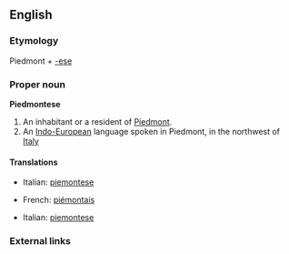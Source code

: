 ==English==
{{wikipedia}}
===Etymology===
Piedmont + [[-ese]]

===Proper noun===
'''Piedmontese'''

# An inhabitant or a resident of [[Piedmont]].
# An [[Indo-European]] language spoken in Piedmont, in the northwest of [[Italy]]
 
====Translations====
{{trans-top|inhabitant}}
*Italian: [[piemontese]]
{{trans-mid}}
{{trans-bottom}}

{{trans-top|language}}
*French: [[piémontais]] {{m}}
{{trans-mid}}
*Italian: [[piemontese]]
{{trans-bottom}}

===External links===
{{ethnologue|code=pms}}